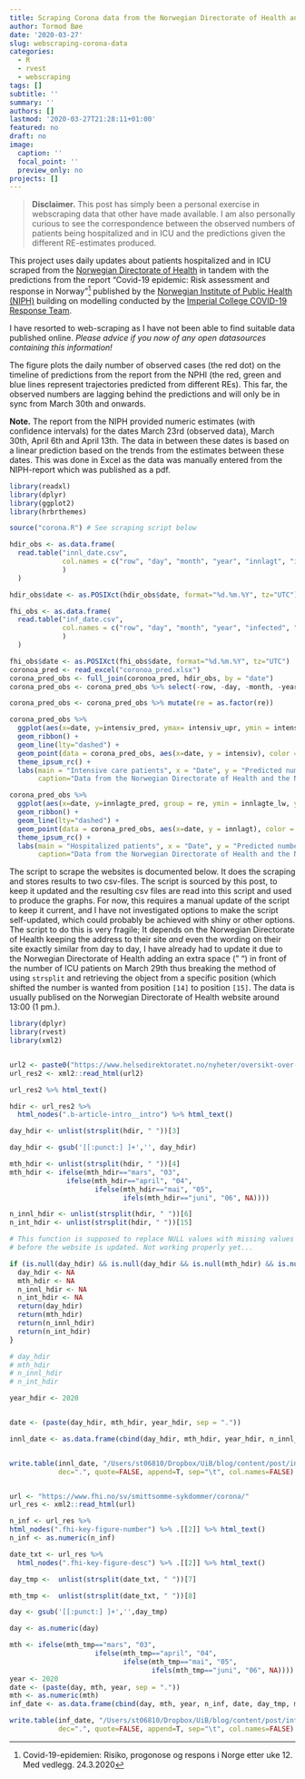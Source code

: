 ```yaml
---
title: Scraping Corona data from the Norwegian Directorate of Health and the Norwegian Institute of Public health websites
author: Tormod Bøe
date: '2020-03-27'
slug: webscraping-corona-data
categories:
  - R
  - rvest
  - webscraping
tags: []
subtitle: ''
summary: ''
authors: []
lastmod: '2020-03-27T21:28:11+01:00'
featured: no
draft: no
image:
  caption: ''
  focal_point: ''
  preview_only: no
projects: []
---
```


> __Disclaimer.__ This post has simply been a personal exercise in webscraping data that other have made available. I am also personally curious to see the correspondence between the observed numbers of patients being hospitalized and in ICU and the predictions given the different RE-estimates produced. 

This project uses daily updates about patients hospitalized and in ICU scraped from the [Norwegian Directorate of Health](https://www.helsedirektoratet.no/nyheter) in tandem with the predictions from the report "Covid-19 epidemic: Risk assessment and response in Norway"[^1] published by the [Norwegian Institute of Public Health (NIPH)](https://www.fhi.no/publ/2020/covid-19-epidemien-risikovurdering/) building on modelling conducted by the [Imperial College COVID-19 Response Team](https://www.imperial.ac.uk/mrc-global-infectious-disease-analysis/news--wuhan-coronavirus/).

I have resorted to web-scraping as I have not been able to find suitable data published online. _Please advice if you now of any open datasources containing this information!_

The figure plots the daily number of observed cases (the red dot) on the timeline of predictions from the report from the NPHI (the red, green and blue lines represent trajectories predicted from different REs). This far, the observed numbers are lagging behind the predictions and will only be in sync from March 30th and onwards. 

__Note.__ The report from the NIPH provided numeric estimates (with confidence intervals) for the dates March 23rd (observed data), March 30th, April 6th and April 13th. The data in between these dates is based on a linear prediction based on the trends from the estimates between these dates. This was done in Excel as the data was manually entered from the NIPH-report which was published as a pdf.  

[^1]:Covid-19-epidemien: Risiko, progonose og respons i Norge etter uke 12. Med vedlegg. 24.3.2020

```r
library(readxl)
library(dplyr)
library(ggplot2)
library(hrbrthemes)

source("corona.R") # See scraping script below

hdir_obs <- as.data.frame(
  read.table("innl_date.csv",
             col.names = c("row", "day", "month", "year", "innlagt", "intensiv", "date")
             )
  )

hdir_obs$date <- as.POSIXct(hdir_obs$date, format="%d.%m.%Y", tz="UTC")

fhi_obs <- as.data.frame(
  read.table("inf_date.csv",
             col.names = c("row", "day", "month", "year", "infected", "date", "day_tmp", "mth_tmp")
             )
  )

fhi_obs$date <- as.POSIXct(fhi_obs$date, format="%d.%m.%Y", tz="UTC")
coronoa_pred <- read_excel("coronoa_pred.xlsx")
corona_pred_obs <- full_join(coronoa_pred, hdir_obs, by = "date")
corona_pred_obs <- corona_pred_obs %>% select(-row, -day, -month, -year) 

corona_pred_obs <- corona_pred_obs %>% mutate(re = as.factor(re))
```


```r
corona_pred_obs %>%
  ggplot(aes(x=date, y=intensiv_pred, ymax= intensiv_upr, ymin = intensiv_lw, group = re, fill = re)) + 
  geom_ribbon() + 
  geom_line(lty="dashed") +
  geom_point(data = corona_pred_obs, aes(x=date, y = intensiv), color = "red") +
  theme_ipsum_rc() +
  labs(main = "Intensive care patients", x = "Date", y = "Predicted number of \nintensive care patients",
       caption="Data from the Norwegian Directorate of Health and the Norwegian Institute of Public Health")
```

```r
corona_pred_obs %>%
  ggplot(aes(x=date, y=innlagte_pred, group = re, ymin = innlagte_lw, ymax = innlagte_upr, fill = re)) + 
  geom_ribbon() + 
  geom_line(lty="dashed") + 
  geom_point(data = corona_pred_obs, aes(x=date, y = innlagt), color = "red") +
  theme_ipsum_rc() +
  labs(main = "Hospitalized patients", x = "Date", y = "Predicted number of \nhospitalized patients", 
       caption="Data from the Norwegian Directorate of Health and the Norwegian Institute of Public Health")
```
The script to scrape the websites is documented below. It does the scraping and stores results to two csv-files. The script is sourced by this post, to keep it updated and the resulting csv files are read into this script and used to produce the graphs. For now, this requires a manual update of the script to keep it current, and I have not investigated options to make the script self-updated, which could probably be achieved with shiny or other options. The script to do this is very fragile; It depends on the Norwegian Directorate of Health keeping the address to their site _and_ even the wording on their site exactly similar from day to day, I have already had to update it due to the Norwegian Directorate of Health adding an extra space (" ") in front of the number of ICU patients on March 29th thus breaking the method of using `strsplit` and retrieving the object from a specific position (which shifted the number is wanted from position `[14]` to position `[15]`. The data is usually publised on the Norwegian Directorate of Health website around 13:00 (1 pm.). 


```r
library(dplyr)
library(rvest)
library(xml2)


url2 <- paste0("https://www.helsedirektoratet.no/nyheter/oversikt-over-innlagte-pasienter-med-covid-19-per-", format(Sys.Date(), "%d"),".mars")
url_res2 <- xml2::read_html(url2)

url_res2 %>% html_text()

hdir <- url_res2 %>% 
  html_nodes(".b-article-intro__intro") %>% html_text()

day_hdir <- unlist(strsplit(hdir, " "))[3]

day_hdir <- gsub('[[:punct:] ]+','', day_hdir)

mth_hdir <- unlist(strsplit(hdir, " "))[4]
mth_hdir <- ifelse(mth_hdir=="mars", "03", 
              ifelse(mth_hdir=="april", "04", 
                     ifelse(mth_hdir=="mai", "05", 
                            ifels(mth_hdir=="juni", "06", NA))))

n_innl_hdir <- unlist(strsplit(hdir, " "))[6]
n_int_hdir <- unlist(strsplit(hdir, " "))[15]

# This function is supposed to replace NULL values with missing values in case the script is used
# before the website is updated. Not working properly yet... 

if (is.null(day_hdir) && is.null(day_hdir && is.null(mth_hdir) && is.null(n_innl_hdir) && is.null(n_int_hdir))){
  day_hdir <- NA
  mth_hdir <- NA
  n_innl_hdir <- NA
  n_int_hdir <- NA
  return(day_hdir)
  return(mth_hdir)
  return(n_innl_hdir)
  return(n_int_hdir)
}

# day_hdir
# mth_hdir
# n_innl_hdir
# n_int_hdir

year_hdir <- 2020


date <- (paste(day_hdir, mth_hdir, year_hdir, sep = "."))

innl_date <- as.data.frame(cbind(day_hdir, mth_hdir, year_hdir, n_innl_hdir, n_int_hdir, date))


write.table(innl_date, "/Users/st06810/Dropbox/UiB/blog/content/post/innl_date.csv", 
            dec=".", quote=FALSE, append=T, sep="\t", col.names=FALSE)


url <- "https://www.fhi.no/sv/smittsomme-sykdommer/corona/"
url_res <- xml2::read_html(url)

n_inf <- url_res %>% 
html_nodes(".fhi-key-figure-number") %>% .[[2]] %>% html_text()
n_inf <- as.numeric(n_inf)

date_txt <- url_res %>% 
  html_nodes(".fhi-key-figure-desc") %>% .[[2]] %>% html_text()

day_tmp <-  unlist(strsplit(date_txt, " "))[7]

mth_tmp <-  unlist(strsplit(date_txt, " "))[8]

day <- gsub('[[:punct:] ]+','',day_tmp)

day <- as.numeric(day)

mth <- ifelse(mth_tmp=="mars", "03", 
                     ifelse(mth_tmp=="april", "04", 
                            ifelse(mth_tmp=="mai", "05", 
                                   ifels(mth_tmp=="juni", "06", NA))))
year <- 2020
date <- (paste(day, mth, year, sep = "."))
mth <- as.numeric(mth)
inf_date <- as.data.frame(cbind(day, mth, year, n_inf, date, day_tmp, mth_tmp))

write.table(inf_date, "/Users/st06810/Dropbox/UiB/blog/content/post/inf_date.csv", 
            dec=".", quote=FALSE, append=T, sep="\t", col.names=FALSE)

```

